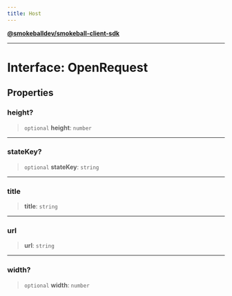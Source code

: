 ```yaml
---
title: Host
---
```

[**@smokeballdev/smokeball-client-sdk**](./../../../../README)

***

# Interface: OpenRequest

## Properties

### height?

> `optional` **height**: `number`

***

### stateKey?

> `optional` **stateKey**: `string`

***

### title

> **title**: `string`

***

### url

> **url**: `string`

***

### width?

> `optional` **width**: `number`
